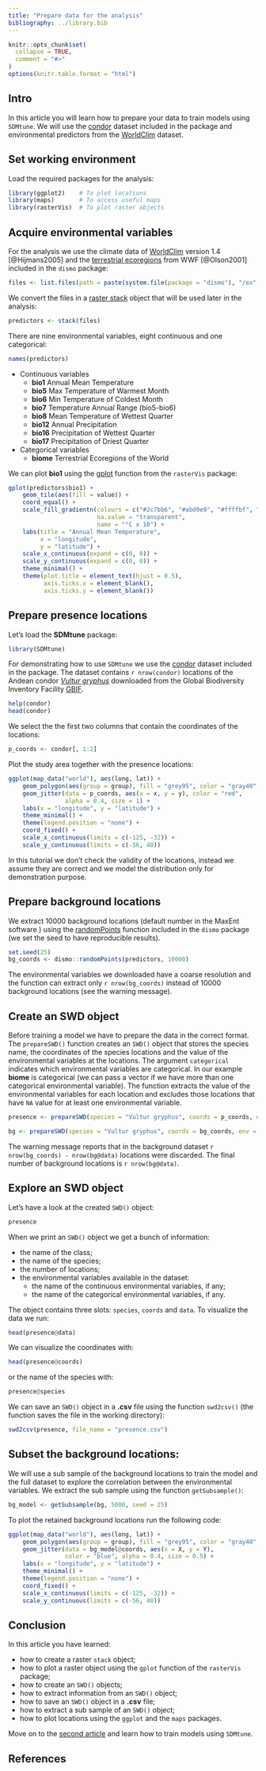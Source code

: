 ```yaml
---
title: "Prepare data for the analysis"
bibliography: ../library.bib
---
```


```r
knitr::opts_chunk$set(
  collapse = TRUE,
  comment = "#>"
)
options(knitr.table.format = "html")
```

## Intro

In this article you will learn how to prepare your data to train models using `SDMtune`. We will use the [condor](../../reference/condor.html) dataset included in the package and environmental predictors from the  [WorldClim](http://www.worldclim.org/) dataset.

## Set working environment

Load the required packages for the analysis:

```r
library(ggplot2)    # To plot locations
library(maps)       # To access useful maps
library(rasterVis)  # To plot raster objects
```

## Acquire environmental variables

For the analysis we use the climate data of [WorldClim](http://www.worldclim.org/) version 1.4 [@Hijmans2005] and the [terrestrial ecoregions](https://www.worldwildlife.org/publications/terrestrial-ecoregions-of-the-world)  from WWF [@Olson2001] included in the `dismo` package:

```r
files <- list.files(path = paste(system.file(package = "dismo"), "/ex", sep = ""), pattern = "grd", full.names = TRUE)
```

We convert the files in a [raster stack](https://www.rdocumentation.org/packages/raster/versions/2.8-19/topics/stack) object that will be used later in the analysis:
```r
predictors <- stack(files)
```

There are nine environmental variables, eight continuous and one categorical:
```r
names(predictors)
```

* Continuous variables
    + **bio1** Annual Mean Temperature
    + **bio5** Max Temperature of Warmest Month
    + **bio6** Min Temperature of Coldest Month
    + **bio7** Temperature Annual Range (bio5-bio6)
    + **bio8** Mean Temperature of Wettest Quarter
    + **bio12** Annual Precipitation
    + **bio16** Precipitation of Wettest Quarter
    + **bio17** Precipitation of Driest Quarter
* Categorical variables
    + **biome** Terrestrial Ecoregions of the World

We can plot **bio1** using the [gplot](https://www.rdocumentation.org/packages/rasterVis/versions/0.43/topics/gplot-methods) function from the `rasterVis` package:

```r
gplot(predictors$bio1) +
    geom_tile(aes(fill = value)) +
    coord_equal() +
    scale_fill_gradientn(colours = c("#2c7bb6", "#abd9e9", "#ffffbf", "#fdae61", "#d7191c"),
                         na.value = "transparent",
                         name = "°C x 10") +
    labs(title = "Annual Mean Temperature",
         x = "longitude",
         y = "latitude") +
    scale_x_continuous(expand = c(0, 0)) +
    scale_y_continuous(expand = c(0, 0)) +
    theme_minimal() +
    theme(plot.title = element_text(hjust = 0.5),
          axis.ticks.x = element_blank(),
          axis.ticks.y = element_blank())
```

## Prepare presence locations

Let's load the **SDMtune** package:

```r
library(SDMtune)
```

For demonstrating how to use `SDMtune` we use the [condor](../../reference/condor.html) dataset included in the package. The dataset contains `r nrow(condor)` locations of the Andean condor [*Vultur gryphus*](https://en.wikipedia.org/wiki/Andean_condor) downloaded from the Global Biodiversity Inventory Facility [GBIF](http://www.gbif.org/).
```r
help(condor)
head(condor)
```

We select the the first two columns that contain the coordinates of the locations:
```r
p_coords <- condor[, 1:2]
```

Plot the study area together with the presence locations:
```r
ggplot(map_data("world"), aes(long, lat)) +
    geom_polygon(aes(group = group), fill = "grey95", color = "gray40", size = 0.2) +
    geom_jitter(data = p_coords, aes(x = x, y = y), color = "red",
                alpha = 0.4, size = 1) +
    labs(x = "longitude", y = "latitude") +
    theme_minimal() +
    theme(legend.position = "none") +
    coord_fixed() +
    scale_x_continuous(limits = c(-125, -32)) +
    scale_y_continuous(limits = c(-56, 40))
```
In this tutorial we don't check the validity of the locations, instead we assume they are correct and we model the distribution only for demonstration purpose.

## Prepare background locations

We extract 10000 background locations (default number in the MaxEnt software ) using the [randomPoints](https://www.rdocumentation.org/packages/dismo/versions/1.1-4/topics/randomPoints) function included in the `dismo` package (we set the seed to have reproducible results).

```r
set.seed(25)
bg_coords <- dismo::randomPoints(predictors, 10000)
```

The environmental variables we downloaded have a coarse resolution and the function can extract only `r nrow(bg_coords)` instead of 10000 background locations (see the warning message).

## Create an SWD object

Before training a model we have to prepare the data in the correct format. The `prepareSWD()` function creates an `SWD()` object that stores the species name, the coordinates of the species locations and the value of the environmental variables at the locations. The argument `categorical` indicates which environmental variables are categorical. In our example **biome** is categorical (we can pass a vector if we have more than one categorical environmental variable). The function extracts the value of the environmental variables for each location and excludes those locations that have `NA` value for at least one environmental variable.

```r
presence <- prepareSWD(species = "Vultur gryphus", coords = p_coords, env = predictors, categorical = "biome")

```
```r
bg <- prepareSWD(species = "Vultur gryphus", coords = bg_coords, env = predictors, categorical = "biome")
```

The warning message reports that in the background dataset `r nrow(bg_coords) - nrow(bg@data)`  locations were discarded. The final number of background locations is `r nrow(bg@data)`.

## Explore an SWD object

Let's have a look at the created `SWD()` object:

```r
presence
```

When we print an `SWD()` object we get a bunch of information:

* the name of the class;
* the name of the species;
* the number of locations;
* the environmental variables available in the dataset:
    + the name of the continuous environmental variables, if any;
    + the name of the categorical environmental variables, if any.

The object contains three slots: `species`, `coords` and `data`. To visualize the data we run:

```r
head(presence@data)
```

We can visualize the coordinates with:

```r
head(presence@coords)
```

or the name of the species with:
```r
presence@species
```

We can save an `SWD()` object in a **.csv** file using the function `swd2csv()` (the function saves the file in the working directory):
```r
swd2csv(presence, file_name = "presence.csv")
```

## Subset the background locations:

We will use a sub sample of the background locations to train the model and the full dataset to explore the correlation between the environmental variables. We extract the sub sample using the function `getSubsample()`:

```r
bg_model <- getSubsample(bg, 5000, seed = 25)
```

To plot the retained background locations run the following code:

```r
ggplot(map_data("world"), aes(long, lat)) +
    geom_polygon(aes(group = group), fill = "grey95", color = "gray40", size = 0.2) +
    geom_jitter(data = bg_model@coords, aes(x = X, y = Y),
                color = "blue", alpha = 0.4, size = 0.5) +
    labs(x = "longitude", y = "latitude") +
    theme_minimal() +
    theme(legend.position = "none") +
    coord_fixed() +
    scale_x_continuous(limits = c(-125, -32)) +
    scale_y_continuous(limits = c(-56, 40))
```

## Conclusion

In this article you have learned:

* how to create a raster `stack` object;
* how to plot a raster object using the `gplot` function of the `rasterVis` package;
* how to create an `SWD()` objects;
* how to extract information from an `SWD()` object;
* how to save an `SWD()` object in a **.csv** file;
* how to extract a sub sample of an `SWD()` object;
* how to plot locations using the `ggplot` and the `maps` packages.

Move on to the [second article](./train_model.html) and learn how to train models using `SDMtune`.



## References
